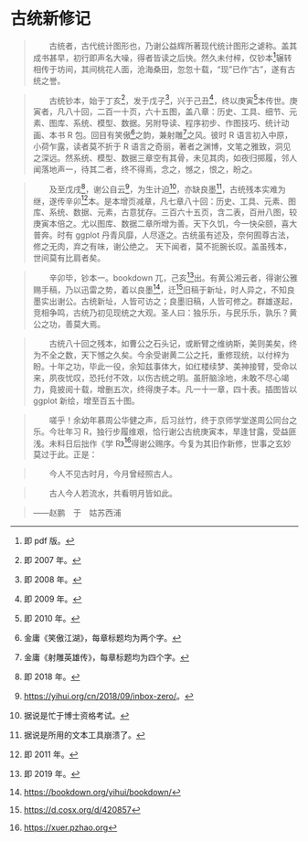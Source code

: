 \newpage \thispagestyle{empty} \setcounter{footnote}{0} 

# 古统新修记 {#postscript .unnumbered}

\markboth{后记}{}

> 　　古统者，古代统计图形也，乃谢公益辉所著现代统计图形之谑称。盖其成书甚早，初行即声名大噪，得者皆读之后快。然久未付梓，仅钞本[^pdf]辗转相传于坊间，其间桃花人面，沧海桑田，忽忽十载，“现”已作“古”，遂有古统之誉。

[^pdf]: 即 pdf 版。

> 　　古统钞本，始于丁亥[^2007]，发于戊子[^2008]，兴于己丑[^2009]，终以庚寅[^2010]本传世。庚寅者，凡八十回，二百一十页，六十五图，盖八章：历史、工具、细节、元素、图库、系统、模型、数据。另附导读、程序初步、作图技巧、统计动画、本书 R 包。回目有笑傲[^xiaoao]之韵，兼射雕[^shediao]之风。彼时 R 语言初入中原，小荷乍露，读者莫不折于 R 语言之奇丽，著者之渊博，文笔之雅致，洞见之深远。然系统、模型、数据三章空有其骨，未见其肉，如夜归掷履，邻人闻落地声一，待其二者，终不得焉，念之，憾之，恨之，盼之。

[^2007]: 即 2007 年。
[^2008]: 即 2008 年。
[^2009]: 即 2009 年。
[^2010]: 即 2010 年。
[^xiaoao]: 金庸《笑傲江湖》，每章标题均为两个字。
[^shediao]: 金庸《射雕英雄传》，每章标题均为四个字。

> 　　及至戊戌[^2018]，谢公自云[^blog]，为生计迫[^phd]，亦缺良墨[^lyx]，古统残本实难为继，遂传辛卯[^2011]本。是本增页减章，凡七章八十回：历史、工具、元素、图库、系统、数据、元素，古意犹存。三百六十五页，含二表，百卅八图，较庚寅本倍之。尤以图库、数据二章所增为善。天下久饥，今一快朵颐，喜大普奔。时有 ggplot 丹青风靡，人尽逐之。古统虽有述及，奈何囿尊古法，修之无肉，弃之有味，谢公绝之。 天下闻者，莫不扼腕长叹。盖虽残本，世间莫有比肩者矣。

[^2018]: 即 2018 年。
[^blog]: <https://yihui.org/cn/2018/09/inbox-zero/>。
[^phd]: 据说是忙于博士资格考试。
[^lyx]: 据说是所用的文本工具崩溃了。
[^2011]: 即 2011 年。

> 　　辛卯毕，钞本一。bookdown 兀，己亥[^2019]出。有黄公湘云者，得谢公雅赐手稿，乃以迅雷之势，着以良墨[^bookdown]，迁[^move]旧稿于新址，时人异之，不知良墨实出谢公。古统新址，人皆可访之；良墨旧稿，人皆可修之。群雄遂起，竞相争鸣，古统乃初见现统之大观。圣人曰：独乐乐，与民乐乐，孰乐？黄公之功，善莫大焉。

[^2019]: 即 2019 年。
[^bookdown]: <https://bookdown.org/yihui/bookdown/>
[^move]: <https://d.cosx.org/d/420857>

> 　　古统八十回之残本，如曹公之石头记，或断臂之维纳斯，美则美矣，终为不全之数，天下憾之久矣。今余受谢黄二公之托，重修现统，以付梓为盼。十年之功，毕此一役，余知兹事体大，如红楼续梦、美神接臂，受命以来，夙夜忧叹，恐托付不效，以伤古统之明。虽肝脑涂地，未敢不尽心竭力，竟披阅十载，增删五次，终得庚子本。凡一十一章，四十表。插图皆以 ggplot 新绘，增至百五十图。

> 　　嗟乎！余幼年慕周公华健之声，后习丝竹，终于京师学堂遂周公同台之乐。今壮年习 R，独行步履维艰，恰行谢公古统庚寅本，旱逢甘露，受益匪浅。未料日后拙作《学 R》[^xuer]得谢公赐序。今复为其旧作新修，世事之玄妙莫过于此。正是：

> 　　今人不见古时月，今月曾经照古人。

> 　　古人今人若流水，共看明月皆如此。

[^xuer]: <https://xuer.pzhao.org>

> ——赵鹏　于　姑苏西浦

